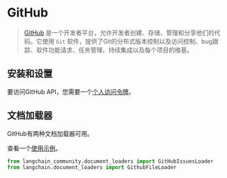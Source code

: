 # GitHub

>[GitHub](https://github.com/) 是一个开发者平台，允许开发者创建、存储、管理和分享他们的代码。它使用 `Git` 软件，提供了Git的分布式版本控制以及访问控制、bug跟踪、软件功能请求、任务管理、持续集成以及每个项目的维基。

## 安装和设置

要访问GitHub API，您需要一个[个人访问令牌](https://github.com/settings/tokens)。

## 文档加载器

GitHub有两种文档加载器可用。

查看一个[使用示例](/docs/integrations/document_loaders/github)。

```python
from langchain_community.document_loaders import GitHubIssuesLoader
from langchain.document_loaders import GithubFileLoader
```